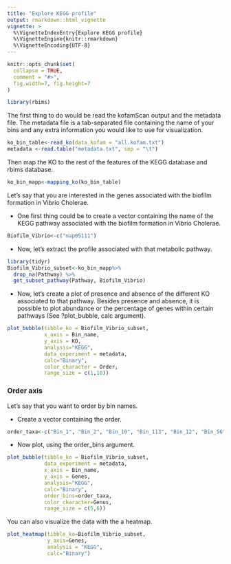 ```yaml
---
title: "Explore KEGG profile"
output: rmarkdown::html_vignette
vignette: >
  %\VignetteIndexEntry{Explore KEGG profile}
  %\VignetteEngine{knitr::rmarkdown}
  %\VignetteEncoding{UTF-8}
---
```


```r
knitr::opts_chunk$set(
  collapse = TRUE,
  comment = "#>",
  fig.width=7, fig.height=7
)
```

```r
library(rbims)
```

The first thing to do would be read the kofamScan output and the
metadata file. The metadata file is a tab-separated file containing the
name of your bins and any extra information you would like to use for
visualization.


```r
ko_bin_table<-read_ko(data_kofam = "all.kofam.txt")
metadata <-read.table("metadata.txt", sep = "\t")
```

Then map the KO to the rest of the features of the KEGG database and
rbims database.

```r
ko_bin_mapp<-mapping_ko(ko_bin_table)
```

Let’s say that you are interested in the genes associated with the
biofilm formation in Vibrio Cholerae.

-   One first thing could be to create a vector containing the name of
    the KEGG pathway associated with the biofilm formation in Vibrio
    Cholerae.

```r
Biofilm_Vibrio<-c("map05111")
```

-   Now, let’s extract the profile associated with that metabolic
    pathway.

```r
library(tidyr)
Biofilm_Vibrio_subset<-ko_bin_mapp%>%
  drop_na(Pathway) %>%
  get_subset_pathway(Pathway, Biofilm_Vibrio) 
```

-   Now, let’s create a plot of presence and absence of the different KO
    associated to that pathway. Besides presence and absence, it is
    possible to plot abundance or the percentage of genes within certain
    pathways (See ?plot\_bubble, calc argument).
    
```r
plot_bubble(tibble_ko = Biofilm_Vibrio_subset,
            x_axis = Bin_name, 
            y_axis = KO,
            analysis="KEGG",
            data_experiment = metadata,
            calc="Binary",
            color_character = Order,
            range_size = c(1,10)) 
```

### Order axis

Let’s say that you want to order by bin names.

-   Create a vector containing the order.

```r
order_taxa<-c("Bin_1", "Bin_2", "Bin_10", "Bin_113", "Bin_12", "Bin_56")
```

-   Now plot, using the order\_bins argument.

```r
plot_bubble(tibble_ko = Biofilm_Vibrio_subset,
            data_experiment = metadata,
            x_axis = Bin_name,
            y_axis = Genes,
            analysis="KEGG",
            calc="Binary",
            order_bins=order_taxa,
            color_character=Genus,
            range_size = c(5,6))
```

You can also visualize the data with the a heatmap.

```r
plot_heatmap(tibble_ko=Biofilm_Vibrio_subset, 
             y_axis=Genes,
             analysis = "KEGG",
             calc="Binary")
```


